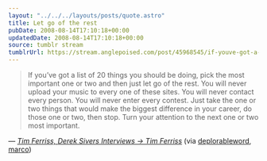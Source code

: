 ```yaml
---
layout: "../../../layouts/posts/quote.astro"
title: Let go of the rest
pubDate: 2008-08-14T17:10:18+00:00
updatedDate: 2008-08-14T17:10:18+00:00
source: tumblr stream
tumblrUrl: https://stream.anglepoised.com/post/45968545/if-youve-got-a-list-of-20-things-you-should-be
---
```


> If you’ve got a list of 20 things you should be doing, pick the most important one or two and then just let go of the rest. You will never upload your music to every one of these sites. You will never contact every person. You will never enter every contest. Just take the one or two things that would make the biggest difference in your career, do those one or two, then stop. Turn your attention to the next one or two most important.

— <cite>[Tim Ferriss, _Derek Sivers Interviews → Tim Ferriss_](https://signalvnoise.com/posts/1196-siversferriss-interview-that-will-make-you-think)</cite> (via <a href="http://thedeplorableword.net/">deplorableword,</a> <a href="http://tumblelog.marco.org/">marco</a>)
